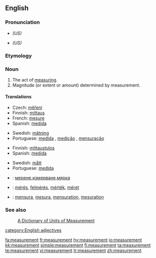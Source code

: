 {{wikipedia|dab=Measurement}}
==English==

===Pronunciation===
*{{IPA|/ˈmɛʒərmənt/}} ''(US)''
*{{SAMPA|/"mEZ@rm@nt/}} ''(US)''

===Etymology===
{{suffix|measure|ment}}

===Noun===
{{en-noun}}
# The act of [[measure|measuring]].
# Magnitude (or extent or amount) determined by measurement.

====Translations====
{{trans-top|act of measuring}}
*Czech: [[měření]] {{n}}
*Finnish: [[mittaus]]
*French: [[mesure]] {{f}}
*Spanish: [[medida]]
{{trans-mid}}
*Swedish: [[mätning]] {{c}}
*Portuguese: [[medida]] {{f}}, [[medição]] {{f}}, [[mensuração]] {{f}}
{{trans-bottom}}

{{trans-top|magnitude determined by measuring}}
*Finnish: [[mittaustulos]]
*Spanish: [[medida]]
{{trans-mid}}
*Swedish: [[mått]] {{n}}
*Portuguese: [[medida]]
{{trans-bottom}}

{{checktrans}}
*{{ttbc|Bulgarian}}: [[мерене]],[[измерване]],[[мярка]]
*{{ttbc|Hungarian}}: [[mérés]], [[felmérés]], [[mérték]], [[méret]]
*{{ttbc|Interlingua}}: [[mensura]], [[mesura]], [[mensuration]], [[mesuration]]

===See also===
: [http://www.unc.edu/~rowlett/units/  A Dictionary of Units of Measurement]
[[category:English adjectives]]

[[fa:measurement]]
[[fr:measurement]]
[[hy:measurement]]
[[io:measurement]]
[[kk:measurement]]
[[simple:measurement]]
[[fi:measurement]]
[[ta:measurement]]
[[te:measurement]]
[[vi:measurement]]
[[tr:measurement]]
[[zh:measurement]]